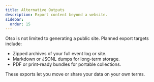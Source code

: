 ```yaml
---
title: Alternative Outputs
description: Export content beyond a website.
sidebar:
  order: 15
---
```


Otso is not limited to generating a public site. Planned export targets include:

- Zipped archives of your full event log or site.
- Markdown or JSONL dumps for long-term storage.
- PDF or print-ready bundles for portable collections.

These exports let you move or share your data on your own terms.
